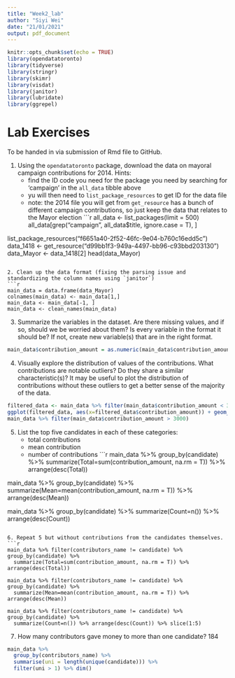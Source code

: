 ```yaml
---
title: "Week2_lab"
author: "Siyi Wei"
date: "21/01/2021"
output: pdf_document
---
```


```r
knitr::opts_chunk$set(echo = TRUE)
library(opendatatoronto)
library(tidyverse)
library(stringr)
library(skimr)
library(visdat)
library(janitor)
library(lubridate)
library(ggrepel)
```
# Lab Exercises

To be handed in via submission of Rmd file to GitHub.

1. Using the `opendatatoronto` package, download the data on mayoral campaign contributions for 2014. Hints:
    + find the ID code you need for the package you need by searching for 'campaign' in the `all_data` tibble above
    + yu will then need to `list_package_resources` to get ID for the data file
    + note: the 2014 file you will get from `get_resource` has a bunch of different campaign contributions, so just keep the data that relates to the Mayor election
```r
all_data <- list_packages(limit = 500)
all_data[grep("campaign", all_data$title, ignore.case = T), ]

list_package_resources("f6651a40-2f52-46fc-9e04-b760c16edd5c")
data_1418 <- get_resource("d99bb1f3-949a-4497-bb96-c93bbd203130")
data_Mayor <- data_1418[2]
head(data_Mayor)
```
  
2. Clean up the data format (fixing the parsing issue and standardizing the column names using `janitor`)
```r
main_data = data.frame(data_Mayor)
colnames(main_data) <- main_data[1,]
main_data <- main_data[-1, ]
main_data <- clean_names(main_data)
```

3. Summarize the variables in the dataset. Are there missing values, and if so, should we be worried about them? Is every variable in the format it should be? If not, create new variable(s) that are in the right format.
```r
main_data$contribution_amount = as.numeric(main_data$contribution_amount)
```

4. Visually explore the distribution of values of the contributions. What contributions are notable outliers? Do they share a similar characteristic(s)? It may be useful to plot the distribution of contributions without these outliers to get a better sense of the majority of the data.
```r
filtered_data <- main_data %>% filter(main_data$contribution_amount < 3000)
ggplot(filtered_data, aes(x=filtered_data$contribution_amount)) + geom_density()
main_data %>% filter(main_data$contribution_amount > 3000)
```

5. List the top five candidates in each of these categories:
    + total contributions
    + mean contribution
    + number of contributions
```r
main_data %>% group_by(candidate) %>% summarize(Total=sum(contribution_amount, na.rm = T)) %>% arrange(desc(Total))

main_data %>% group_by(candidate) %>% summarize(Mean=mean(contribution_amount, na.rm = T)) %>% arrange(desc(Mean))

main_data %>% group_by(candidate) %>% summarize(Count=n()) %>% arrange(desc(Count))
```

6. Repeat 5 but without contributions from the candidates themselves.
```r
main_data %>% filter(contributors_name != candidate) %>% group_by(candidate) %>%
  summarize(Total=sum(contribution_amount, na.rm = T)) %>% arrange(desc(Total))

main_data %>% filter(contributors_name != candidate) %>% group_by(candidate) %>%
  summarize(Mean=mean(contribution_amount, na.rm = T)) %>% arrange(desc(Mean))

main_data %>% filter(contributors_name != candidate) %>% group_by(candidate) %>%
  summarize(Count=n()) %>% arrange(desc(Count)) %>% slice(1:5)
```

7. How many contributors gave money to more than one candidate?
184
```r
main_data %>% 
  group_by(contributors_name) %>%
  summarise(uni = length(unique(candidate))) %>%
  filter(uni > 1) %>% dim()
```